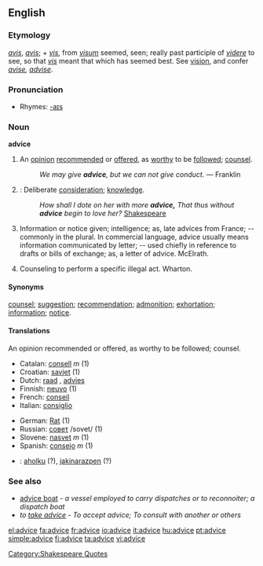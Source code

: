 ==English==

{{webster}} 
===Etymology===
{{OE.}} ''[[avis]]'', {{F.}} ''[[avis]]''; + {{OF.}} ''[[vis]]'', from {{L.}} ''[[visum]]'' seemed, seen; really past participle of ''[[videre]]'' to see, so that ''[[vis]]'' meant that which has seemed best.  See [[vision]], and confer ''[[avise]], [[advise]]''.

===Pronunciation===
*Rhymes: [[Rhymes:English:-aɪs|-aɪs]]

===Noun===
'''advice'''

# An [[opinion]] [[recommend]]ed or [[offer]]ed, as [[worthy]] to be [[follow]]ed; [[counsel]]. 
#:''We may give '''advice''', but we can not give conduct.'' &mdash; Franklin
# {{obsolete}}: Deliberate [[consideration]]; [[knowledge]]. 
#:''How shall I dote on her with more '''advice,''' That thus without '''advice''' begin to love her?'' [[w:Shakespeare|Shakespeare]][[Category:Shakespeare Quotes]]
# Information or notice given; intelligence; as, late advices from France; -- commonly in the plural. In commercial language, advice usually means information communicated by letter; -- used chiefly in reference to drafts or bills of exchange; as, a letter of advice. McElrath. 
# {{italbrac-colon|Criminal Law}} Counseling to perform a specific illegal act. Wharton. 

====Synonyms====
[[counsel]]; [[suggestion]]; [[recommendation]]; [[admonition]]; [[exhortation]]; [[information]]; [[notice]]. 

<!--
====Parody====
#A [[commodity]] peddled [[by]] your [[lawyer]] [[and]] given [[away]] by your [[mother-in-law]], [[but]] [[impossible]] [[to]] [[dispose]] [[of]] [[yourself]].  [[Famous]] [[as]] [[the]] [[one]] [[thing]] [[which]] it is ''More blessed to give than receive.''
#:'''Good advice''': Something old men give young men when they can no longer give them a bad example. - 1904, ''[[The Foolish Dictionary]]''
-->

====Translations====

;An opinion recommended or offered, as worthy to be followed; counsel.
{{top}}
*Catalan: [[consell]] ''m'' (1)
*Croatian: [[savjet]] (1)
*Dutch: [[raad]] {{m}}, [[advies]]
*Finnish: [[neuvo]] (1)
*French: [[conseil]] {{m}}
*Italian: [[consiglio]] {{m}}
{{mid}}
*German: [[Rat]] {{m}} (1)
*Russian: [[совет]] /sovet/ (1)
*Slovene: [[nasvet]] ''m'' (1)
*Spanish: [[consejo]] ''m'' (1)
{{bottom}}

{{checktrans}}
*{{ttbc|Basque}}: [[aholku]] (?), [[jakinarazpen]] (?)

===See also===
*[[advice boat]] - ''a vessel employed to carry dispatches or to reconnoiter; a dispatch boat''
*''to [[take advice]]'' - ''To accept advice; To consult with another or others''

[[el:advice]]
[[fa:advice]]
[[fr:advice]]
[[io:advice]]
[[it:advice]]
[[hu:advice]]
[[pt:advice]]
[[simple:advice]]
[[fi:advice]]
[[ta:advice]]
[[vi:advice]]